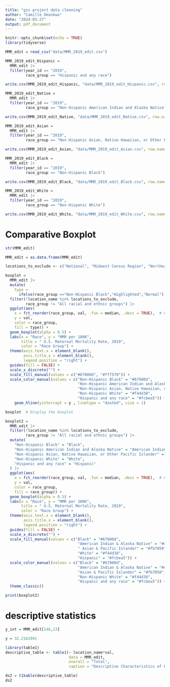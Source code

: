 ```yaml
---
title: "gis project data cleaning"
author: "Camille Okonkwo"
date: "2024-03-27"
output: pdf_document
---
```


```r
knitr::opts_chunk$set(echo = TRUE)
library(tidyverse)
```

```r
MMR_edit = read_csv("data/MMR_2019_edit.csv")

MMR_2019_edit_Hispanic =
  MMR_edit |> 
  filter(year_id == "2019",
         race_group == "Hispanic and any race")

write.csv(MMR_2019_edit_Hispanic, "data/MMR_2019_edit_Hispanic.csv", row.names = FALSE)

MMR_2019_edit_Native =
  MMR_edit |> 
  filter(year_id == "2019",
         race_group == "Non-Hispanic American Indian and Alaska Native")

write.csv(MMR_2019_edit_Native, "data/MMR_2019_edit_Native.csv", row.names = FALSE)

MMR_2019_edit_Asian =
  MMR_edit |> 
  filter(year_id == "2019",
         race_group == "Non-Hispanic Asian, Native Hawaiian, or Other Pacific Islander")

write.csv(MMR_2019_edit_Asian, "data/MMR_2019_edit_Asian.csv", row.names = FALSE)

MMR_2019_edit_Black =
  MMR_edit |> 
  filter(year_id == "2019",
         race_group == "Non-Hispanic Black")

write.csv(MMR_2019_edit_Black, "data/MMR_2019_edit_Black.csv", row.names = FALSE)

MMR_2019_edit_White =
  MMR_edit |> 
  filter(year_id == "2019",
         race_group == "Non-Hispanic White")

write.csv(MMR_2019_edit_White, "data/MMR_2019_edit_White.csv", row.names = FALSE)

```

# Comparative Boxplot
```r
str(MMR_edit)

MMR_edit = as.data.frame(MMR_edit)

locations_to_exclude <- c("National", "Midwest Census Region", "Northeast Census Region", "South Census Region", "West Census Region")

boxplot =
  MMR_edit |> 
  mutate( 
    type = 
      ifelse(race_group =="Non-Hispanic Black","Highlighted","Normal")) |> 
  filter(!location_name %in% locations_to_exclude,
         race_group != "All racial and ethnic groups") |> 
  ggplot(aes(
    x = fct_reorder(race_group, val, .fun = median, .desc = TRUE),  # Corrected argument name
    y = val,
    color = race_group,
    fill = type)) +
  geom_boxplot(alpha = 0.5) +
  labs(x = "Race", y = "MMR per 100K",
       title = " U.S. Maternal Mortality Rate, 2019",
       color = "Race Group") +
  theme(axis.text.x = element_blank(),
        axis.title.x = element_blank(),
        legend.position = "right") +
  guides(fill = FALSE) +
  scale_x_discrete("") +
  scale_fill_manual(values = c("#67000d", "#fff5f0")) +
  scale_color_manual(values = c("Non-Hispanic Black" = "#67000d",
                                "Non-Hispanic American Indian and Alaska Native" = "#d32020",
                                "Non-Hispanic Asian, Native Hawaiian, or Other Pacific Islander" = "#fb7050",
                                "Non-Hispanic White" = "#f44d38",
                                "Hispanic and any race" = "#fcbea5")) +
    geom_hline(yintercept = y , linetype = "dashed", size = 1)

boxplot  # Display the boxplot

boxplot2 =
  MMR_edit |> 
  filter(!location_name %in% locations_to_exclude,
         race_group != "All racial and ethnic groups") |> 
  mutate(
    "Non-Hispanic Black" = "Black",
    "Non-Hispanic American Indian and Alaska Native" = "American Indian & Alaska Native",
    "Non-Hispanic Asian, Native Hawaiian, or Other Pacific Islander" = " Asian & Pacific Islander",
    "Non-Hispanic White" = "White",
    "Hispanic and any race" = "Hispanic"
  ) |> 
  ggplot(aes(
    x = fct_reorder(race_group, val, .fun = median, .desc = TRUE),  # Corrected argument name
    y = val,
    color = race_group,
    fill = race_group)) +
  geom_boxplot(alpha = 0.5) +
  labs(x = "Race", y = "MMR per 100K",
       title = " U.S. Maternal Mortality Rate, 2019",
       color = "Race Group") +
  theme(axis.text.x = element_blank(),
        axis.title.x = element_blank(),
        legend.position = "right") +
  guides(fill = FALSE) +
  scale_x_discrete("") +
  scale_fill_manual(values = c("Black" = "#67000d",
                                "American Indian & Alaska Native" = "#d32020",
                                " Asian & Pacific Islander" = "#fb7050",
                                "White" = "#f44d38",
                                "Hispanic" = "#fcbea5")) +
  scale_color_manual(values = c("Black" = "#67000d",
                                "American Indian & Alaska Native" = "#d32020",
                                "Asian & Pacific Islander" = "#fb7050",
                                "Non-Hispanic White" = "#f44d38",
                                "Hispanic and any race" = "#fcbea5")) +
  theme_classic()

print(boxplot2)

```

# descriptive statistics
```r
y_int = MMR_edit[146,13]

y = 32.2162091
```

```r
library(table1)
descriptive_table <- table1(~ location_name*val,
                            data = MMR_edit,
                            overall = "Total",
                            caption = "Descriptive Characteristics of Participants, Stratified by Source Study, Excluding Outliers")

ds2 = t1kable(descriptive_table)
ds2
```

